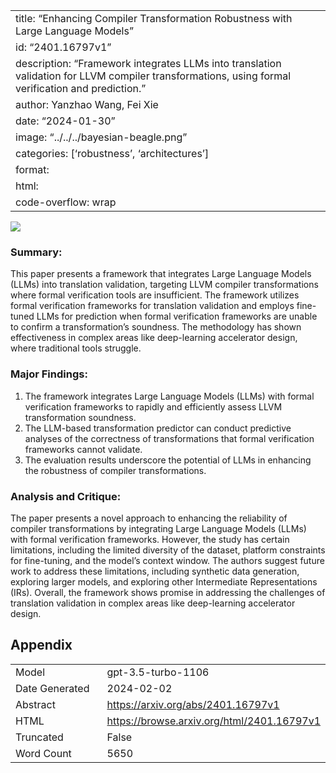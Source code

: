 
---
title: "Enhancing Compiler Transformation Robustness with Large Language Models"
id: "2401.16797v1"
description: "Framework integrates LLMs into translation validation for LLVM compiler transformations, using formal verification and prediction."
author: Yanzhao Wang, Fei Xie
date: "2024-01-30"
image: "../../../bayesian-beagle.png"
categories: ['robustness', 'architectures']
format:
  html:
    code-overflow: wrap
---

![](None)

### **Summary:**
This paper presents a framework that integrates Large Language Models (LLMs) into translation validation, targeting LLVM compiler transformations where formal verification tools are insufficient. The framework utilizes formal verification frameworks for translation validation and employs fine-tuned LLMs for prediction when formal verification frameworks are unable to confirm a transformation’s soundness. The methodology has shown effectiveness in complex areas like deep-learning accelerator design, where traditional tools struggle.

### Major Findings:
1. The framework integrates Large Language Models (LLMs) with formal verification frameworks to rapidly and efficiently assess LLVM transformation soundness.
2. The LLM-based transformation predictor can conduct predictive analyses of the correctness of transformations that formal verification frameworks cannot validate.
3. The evaluation results underscore the potential of LLMs in enhancing the robustness of compiler transformations.

### Analysis and Critique:
The paper presents a novel approach to enhancing the reliability of compiler transformations by integrating Large Language Models (LLMs) with formal verification frameworks. However, the study has certain limitations, including the limited diversity of the dataset, platform constraints for fine-tuning, and the model's context window. The authors suggest future work to address these limitations, including synthetic data generation, exploring larger models, and exploring other Intermediate Representations (IRs). Overall, the framework shows promise in addressing the challenges of translation validation in complex areas like deep-learning accelerator design.

## Appendix

|          |          |
|----------|----------|
| Model     | gpt-3.5-turbo-1106       |
| Date Generated     | 2024-02-02       |
| Abstract | [https://arxiv.org/abs/2401.16797v1](https://arxiv.org/abs/2401.16797v1)        |
| HTML     | [https://browse.arxiv.org/html/2401.16797v1](https://browse.arxiv.org/html/2401.16797v1)       |
| Truncated       | False       |
| Word Count       | 5650       |